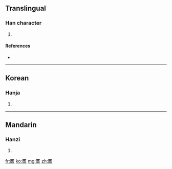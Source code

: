 ==Translingual==

===Han character===
{{Han char|rn=22|rad=匚|as=17|sn=19|four=|canj=尸廿人X (STOX)}}

# {{defn|Han|sort=匚17}}

====References====
* {{Han ref|kx=0154.310|dkj=02665|dj=0347.050|hdz=10091.010|uh=5336|ud=21302}}

----

==Korean==

===Hanja===
{{ko-hanja|hangeul=구|rv=gu|mr=ku}}

# {{defn|Korean|sort=匚17}}

----

==Mandarin==

===Hanzi===
{{cmn-hanzi|pin=[[jiù]] ([[jiu4]])|wg=chiu<sup>4</sup>}}

# {{defn|Mandarin|sort=匚17}}

[[fr:匶]]
[[ko:匶]]
[[mg:匶]]
[[zh:匶]]